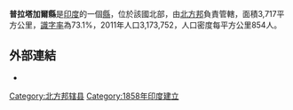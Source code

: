 '''普拉塔加爾縣'''是[[印度|印度]]的一個[[縣|縣]]，位於該國北部，由[[北方邦|北方邦]]負責管轄，面積3,717平方公里，[[識字率|識字率]]為73.1%，2011年人口3,173,752，人口密度每平方公里854人。

==外部連結==
* {{official website|http://pratapgarh.nic.in/}}

{{北方邦行政区划小作品}}
[[Category:北方邦辖县|Category:北方邦辖县]]
[[Category:1858年印度建立|Category:1858年印度建立]]